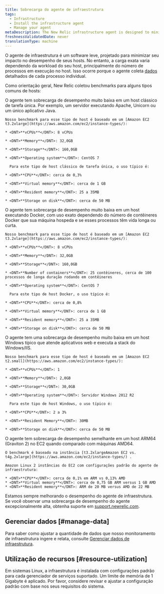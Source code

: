 ```yaml
---
title: Sobrecarga do agente de infraestrutura
tags:
  - Infrastructure
  - Install the infrastructure agent
  - Manage your agent
metaDescription: The New Relic infrastructure agent is designed to minimize its performance impact. This document outlines resource usage for common scenarios.
freshnessValidatedDate: never
translationType: machine
---
```


O agente de infraestrutura é um software leve, projetado para minimizar seu impacto no desempenho de seus hosts. No entanto, a carga exata varia dependendo da workload do seu host, principalmente do número de processos em execução no host. Isso ocorre porque o agente coleta [dados](/docs/data-analysis/metrics/analyze-your-metrics/data-collection-metric-timeslice-event-data#event-data) detalhados de cada processo individual.

Como orientação geral, New Relic coletou benchmarks para alguns tipos comuns de hosts:

<CollapserGroup>
  <Collapser id="single-task" title="Host de tarefa única Linux">
    O agente tem sobrecarga de desempenho muito baixa em um host clássico de tarefa única. Por exemplo, um servidor executando Apache, Unicorn ou um único aplicativo Java.

    Nosso benchmark para esse tipo de host é baseado em um [Amazon EC2 t3.2xlarge](https://aws.amazon.com/ec2/instance-types/):

    * <DNT>**vCPUs**</DNT>: 8 vCPUs

    * <DNT>**Memory**</DNT>: 32,0GB

    * <DNT>**Storage**</DNT>: 160,0GB

    * <DNT>**Operating system**</DNT>: CentOS 7

      Para este tipo de host clássico de tarefa única, o uso típico é:

    * <DNT>**CPU**</DNT>: cerca de 0,3%

    * <DNT>**Virtual memory**</DNT>: cerca de 1 GB

    * <DNT>**Resident memory**</DNT>: 25 a 35MB

    * <DNT>**Storage on disk**</DNT>: cerca de 50 MB
  </Collapser>

  <Collapser id="docker-host" title="Host Docker Linux">
    O agente tem sobrecarga de desempenho muito baixa em um host executando Docker, com uso exato dependendo do número de contêineres Docker que sua máquina hospeda e se esses processos têm vida longa ou curta.

    Nosso benchmark para esse tipo de host é baseado em um [Amazon EC2 t3.2xlarge](https://aws.amazon.com/ec2/instance-types/):

    * <DNT>**vCPUs**</DNT>: 8 vCPUs

    * <DNT>**Memory**</DNT>: 32,0GB

    * <DNT>**Storage**</DNT>: 160,0GB

    * <DNT>**Number of containers**</DNT>: 25 contêineres, cerca de 100 processos de longa duração rodando em contêineres

    * <DNT>**Operating system**</DNT>: CentOS 7

      Para este tipo de host Docker, o uso típico é:

    * <DNT>**CPU**</DNT>: cerca de 0,8%

    * <DNT>**Virtual memory**</DNT>: cerca de 1 GB

    * <DNT>**Resident memory**</DNT>: 25 a 35MB

    * <DNT>**Storage on disk**</DNT>: cerca de 50 MB
  </Collapser>

  <Collapser id="windows-host" title="Anfitrião do Windows">
    O agente tem uma sobrecarga de desempenho muito baixa em um host Windows típico que atende aplicativos web e executa a stack do Windows/IIS.

    Nosso benchmark para esse tipo de host é baseado em um [Amazon EC2 t2.small](https://aws.amazon.com/ec2/instance-types/):

    * <DNT>**vCPUs**</DNT>: 1

    * <DNT>**Memory**</DNT>: 2,0GB

    * <DNT>**Storage**</DNT>: 30,0GB

    * <DNT>**Operating system**</DNT>: Servidor Windows 2012 R2

      Para este tipo de host Windows, o uso típico é:

    * <DNT>**CPU**</DNT>: 2 a 3%

    * <DNT>**Resident Memory**</DNT>: 30MB

    * <DNT>**Storage on disk**</DNT>: cerca de 50 MB
  </Collapser>

  <Collapser id="arm64" title="Hospedeiro Linux ARM64">
    O agente tem sobrecarga de desempenho semelhante em um host ARM64 (Graviton 2) no EC2 quando comparado com máquinas AMD64.

    O benchmark é baseado na instância [t3.2xlargeAmazon EC2 vs. t4g.2xlarge](https://aws.amazon.com/ec2/instance-types/) .

    Amazon Linux 2 instâncias do EC2 com configurações padrão do agente de infraestrutura:

    * <DNT>**CPU**</DNT>: cerca de 0,1% em ARM vs 0,13% AMD
    * <DNT>**Virtual memory**</DNT>: cerca de 0,75 GB ARM versus 1 GB AMD
    * <DNT>**Resident memory**</DNT>: ARM de 20 MB versus AMD de 22 MB
  </Collapser>
</CollapserGroup>

Estamos sempre melhorando o desempenho do agente de infraestrutura. Se você observar uma sobrecarga de desempenho do agente excepcionalmente alta, obtenha suporte em [support.newrelic.com](https://support.newrelic.com).

## Gerenciar dados [#manage-data]

Para saber como ajustar a quantidade de dados que nosso monitoramento de infraestrutura ingere e relata, consulte [Gerenciar dados de infraestrutura](/docs/infrastructure/manage-your-data/data-instrumentation/manage-infrastructure-data-reporting).

## Utilização de recursos [#resource-utilization]

Em sistemas Linux, a infraestrutura é instalada com configurações padrão para cada gerenciador de serviços suportado. Um limite de memória de 1 Gigabyte é aplicado. Por favor, considere revisar e ajustar a configuração padrão com base nos seus requisitos do sistema.